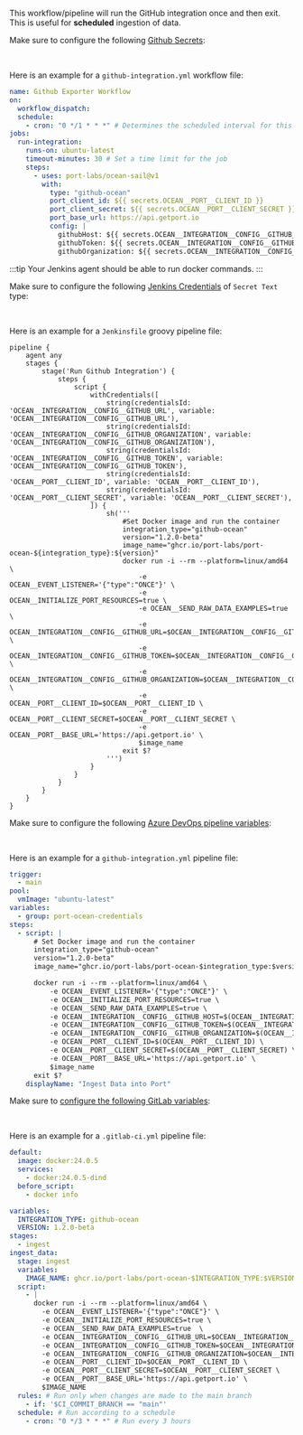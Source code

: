 

This workflow/pipeline will run the GitHub integration once and then exit. This is useful for **scheduled** ingestion of data.

<Tabs groupId="cicd-method" queryString="cicd-method">
<TabItem value="github" label="GitHub">

Make sure to configure the following [Github Secrets](https://docs.github.com/en/actions/security-guides/using-secrets-in-github-actions):

<DockerParameters />

<br/>

Here is an example for a `github-integration.yml` workflow file:

```yaml showLineNumbers
name: Github Exporter Workflow
on:
  workflow_dispatch:
  schedule:
    - cron: "0 */1 * * *" # Determines the scheduled interval for this workflow. This example runs every hour.
jobs:
  run-integration:
    runs-on: ubuntu-latest
    timeout-minutes: 30 # Set a time limit for the job
    steps:
      - uses: port-labs/ocean-sail@v1
        with:
          type: "github-ocean"
          port_client_id: ${{ secrets.OCEAN__PORT__CLIENT_ID }}
          port_client_secret: ${{ secrets.OCEAN__PORT__CLIENT_SECRET }}
          port_base_url: https://api.getport.io
          config: |
            githubHost: ${{ secrets.OCEAN__INTEGRATION__CONFIG__GITHUB_HOST }}
            githubToken: ${{ secrets.OCEAN__INTEGRATION__CONFIG__GITHUB_TOKEN }}
            githubOrganization: ${{ secrets.OCEAN__INTEGRATION__CONFIG__GITHUB_ORGANIZATION }}
```

  </TabItem>
  <TabItem value="jenkins" label="Jenkins">

:::tip
Your Jenkins agent should be able to run docker commands.
:::

Make sure to configure the following [Jenkins Credentials](https://www.jenkins.io/doc/book/using/using-credentials/)
of `Secret Text` type:

<DockerParameters />

<br/>

Here is an example for a `Jenkinsfile` groovy pipeline file:

```text showLineNumbers
pipeline {
    agent any
    stages {
        stage('Run Github Integration') {
            steps {
                script {
                    withCredentials([
                        string(credentialsId: 'OCEAN__INTEGRATION__CONFIG__GITHUB_URL', variable: 'OCEAN__INTEGRATION__CONFIG__GITHUB_URL'),
                        string(credentialsId: 'OCEAN__INTEGRATION__CONFIG__GITHUB_ORGANIZATION', variable: 'OCEAN__INTEGRATION__CONFIG__GITHUB_ORGANIZATION'),
                        string(credentialsId: 'OCEAN__INTEGRATION__CONFIG__GITHUB_TOKEN', variable: 'OCEAN__INTEGRATION__CONFIG__GITHUB_TOKEN'),
                        string(credentialsId: 'OCEAN__PORT__CLIENT_ID', variable: 'OCEAN__PORT__CLIENT_ID'),
                        string(credentialsId: 'OCEAN__PORT__CLIENT_SECRET', variable: 'OCEAN__PORT__CLIENT_SECRET'),
                    ]) {
                        sh('''
                            #Set Docker image and run the container
                            integration_type="github-ocean"
                            version="1.2.0-beta"
                            image_name="ghcr.io/port-labs/port-ocean-${integration_type}:${version}"
                            docker run -i --rm --platform=linux/amd64 \
                                -e OCEAN__EVENT_LISTENER='{"type":"ONCE"}' \
                                -e OCEAN__INITIALIZE_PORT_RESOURCES=true \
                                -e OCEAN__SEND_RAW_DATA_EXAMPLES=true \
                                -e OCEAN__INTEGRATION__CONFIG__GITHUB_URL=$OCEAN__INTEGRATION__CONFIG__GITHUB_URL \
                                -e OCEAN__INTEGRATION__CONFIG__GITHUB_TOKEN=$OCEAN__INTEGRATION__CONFIG__GITHUB_TOKEN \
                                -e OCEAN__INTEGRATION__CONFIG__GITHUB_ORGANIZATION=$OCEAN__INTEGRATION__CONFIG__GITHUB_ORGANIZATION \
                                -e OCEAN__PORT__CLIENT_ID=$OCEAN__PORT__CLIENT_ID \
                                -e OCEAN__PORT__CLIENT_SECRET=$OCEAN__PORT__CLIENT_SECRET \
                                -e OCEAN__PORT__BASE_URL='https://api.getport.io' \
                                $image_name
                            exit $?
                        ''')
                    }
                }
            }
        }
    }
}
```

  </TabItem>

  <TabItem value="azure" label="Azure Devops">

Make sure to configure the following [Azure DevOps pipeline variables](https://learn.microsoft.com/en-us/azure/devops/pipelines/process/variables):

<DockerParameters />

<br/>

Here is an example for a `github-integration.yml` pipeline file:

```yaml showLineNumbers
trigger:
  - main
pool:
  vmImage: "ubuntu-latest"
variables:
  - group: port-ocean-credentials
steps:
  - script: |
      # Set Docker image and run the container
      integration_type="github-ocean"
      version="1.2.0-beta"
      image_name="ghcr.io/port-labs/port-ocean-$integration_type:$version"

      docker run -i --rm --platform=linux/amd64 \
          -e OCEAN__EVENT_LISTENER='{"type":"ONCE"}' \
          -e OCEAN__INITIALIZE_PORT_RESOURCES=true \
          -e OCEAN__SEND_RAW_DATA_EXAMPLES=true \
          -e OCEAN__INTEGRATION__CONFIG__GITHUB_HOST=$(OCEAN__INTEGRATION__CONFIG__GITHUB_HOST) \
          -e OCEAN__INTEGRATION__CONFIG__GITHUB_TOKEN=$(OCEAN__INTEGRATION__CONFIG__GITHUB_TOKEN) \
          -e OCEAN__INTEGRATION__CONFIG__GITHUB_ORGANIZATION=$(OCEAN__INTEGRATION__CONFIG__GITHUB_ORGANIZATION) \
          -e OCEAN__PORT__CLIENT_ID=$(OCEAN__PORT__CLIENT_ID) \
          -e OCEAN__PORT__CLIENT_SECRET=$(OCEAN__PORT__CLIENT_SECRET) \
          -e OCEAN__PORT__BASE_URL='https://api.getport.io' \
          $image_name
      exit $?
    displayName: "Ingest Data into Port"
```

  </TabItem>
<TabItem value="GitLab" label="GitLab">

Make sure to [configure the following GitLab variables](https://docs.gitlab.com/ee/ci/variables/#for-a-project):

<DockerParameters/>

<br/>

Here is an example for a `.gitlab-ci.yml` pipeline file:

```yaml showLineNumbers
default:
  image: docker:24.0.5
  services:
    - docker:24.0.5-dind
  before_script:
    - docker info

variables:
  INTEGRATION_TYPE: github-ocean
  VERSION: 1.2.0-beta
stages:
  - ingest
ingest_data:
  stage: ingest
  variables:
    IMAGE_NAME: ghcr.io/port-labs/port-ocean-$INTEGRATION_TYPE:$VERSION
  script:
    - |
      docker run -i --rm --platform=linux/amd64 \
        -e OCEAN__EVENT_LISTENER='{"type":"ONCE"}' \
        -e OCEAN__INITIALIZE_PORT_RESOURCES=true \
        -e OCEAN__SEND_RAW_DATA_EXAMPLES=true  \
        -e OCEAN__INTEGRATION__CONFIG__GITHUB_URL=$OCEAN__INTEGRATION__CONFIG__GITHUB_URL \
        -e OCEAN__INTEGRATION__CONFIG__GITHUB_TOKEN=$OCEAN__INTEGRATION__CONFIG__GITHUB_TOKEN \
        -e OCEAN__INTEGRATION__CONFIG__GITHUB_ORGANIZATION=$OCEAN__INTEGRATION__CONFIG__GITHUB_ORGANIZATION \
        -e OCEAN__PORT__CLIENT_ID=$OCEAN__PORT__CLIENT_ID \
        -e OCEAN__PORT__CLIENT_SECRET=$OCEAN__PORT__CLIENT_SECRET \
        -e OCEAN__PORT__BASE_URL='https://api.getport.io' \
        $IMAGE_NAME
  rules: # Run only when changes are made to the main branch
    - if: '$CI_COMMIT_BRANCH == "main"'
  schedule: # Run according to a schedule
    - cron: "0 */3 * * *" # Run every 3 hours
```

  </TabItem>
</Tabs>

<PortApiRegionTip/>

<AdvancedConfig/>

